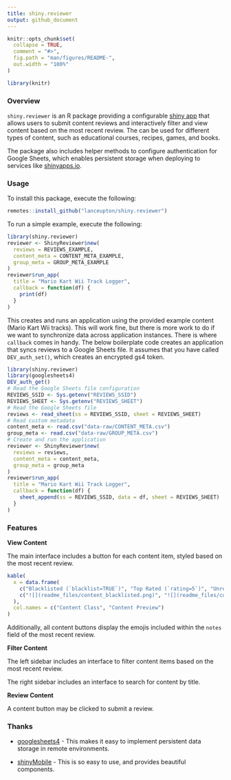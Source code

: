 ```yaml
---
title: shiny.reviewer
output: github_document
---
```


<!-- README.md is generated from README.Rmd. Please edit that file -->

```r
knitr::opts_chunk$set(
  collapse = TRUE,
  comment = "#>",
  fig.path = "man/figures/README-",
  out.width = "100%"
)
```

```r
library(knitr)
```

<!-- badges: start -->
<!-- badges: end -->


### Overview

`shiny.reviewer` is an R package providing a configurable [shiny app](https://shiny.posit.co/)
that allows users to submit content reviews and interactively filter and view
content based on the most recent review. The can be used for different types of
content, such as educational courses, recipes, games, and books.

The package also includes helper methods to configure authentication for Google
Sheets, which enables persistent storage when deploying to services like
[shinyapps.io](https://shinyapps.io).


### Usage

To install this package, execute the following:

```r
remotes::install_github("lanceupton/shiny.reviewer")
```

To run a simple example, execute the following:

```r
library(shiny.reviewer)
reviewer <- ShinyReviewer$new(
  reviews = REVIEWS_EXAMPLE, 
  content_meta = CONTENT_META_EXAMPLE,
  group_meta = GROUP_META_EXAMPLE
)
reviewer$run_app(
  title = "Mario Kart Wii Track Logger",
  callback = function(df) {
    print(df)
  }
)
```

This creates and runs an application using the provided example content (Mario
Kart Wii tracks). This will work fine, but there is more work to do if we want
to synchronize data across application instances. There is where `callback`
comes in handy. The below boilerplate code creates an application that syncs
reviews to a Google Sheets file. It assumes that you have called
`DEV_auth_set()`, which creates an encrypted gs4 token.

```r
library(shiny.reviewer)
library(googlesheets4)
DEV_auth_get()
# Read the Google Sheets file configuration
REVIEWS_SSID <- Sys.getenv("REVIEWS_SSID")
REVIEWS_SHEET <- Sys.getenv("REVIEWS_SHEET")
# Read the Google Sheets file
reviews <- read_sheet(ss = REVIEWS_SSID, sheet = REVIEWS_SHEET)
# Read custom metadata
content_meta <- read.csv("data-raw/CONTENT_META.csv")
group_meta <- read.csv("data-raw/GROUP_META.csv")
# Create and run the application
reviewer <- ShinyReviewer$new(
  reviews = reviews,
  content_meta = content_meta,
  group_meta = group_meta
)
reviewer$run_app(
  title = "Mario Kart Wii Track Logger",
  callback = function(df) {
    sheet_append(ss = REVIEWS_SSID, data = df, sheet = REVIEWS_SHEET)
  }
)
```    


### Features

**View Content**

The main interface includes a button for each content item, styled based on the
most recent review.

```r
kable(
  x = data.frame(
    c("Blacklisted (`blacklist=TRUE`)", "Top Rated (`rating=5`)", "Unreviewed (`timestamp=NA`)", "All Other Content"),
    c("![](readme_files/content_blacklisted.png)", "![](readme_files/content_5star.png)", "![](readme_files/content_unreviewed.png)", "![](readme_files/content_default.png)")
  ),
  col.names = c("Content Class", "Content Preview")
)
```

Additionally, all content buttons display the emojis included within the `notes`
field of the most recent review.

**Filter Content**

The left sidebar includes an interface to filter content items based on the most
recent review.

The right sidebar includes an interface to search for content by title.

**Review Content**

A content button may be clicked to submit a review.


### Thanks

* [googlesheets4](https://googlesheets4.tidyverse.org/) - This makes it easy to
implement persistent data storage in remote environments.

* [shinyMobile](https://rinterface.github.io/shinyMobile/) - This is so easy to use, and provides beautiful
components.
